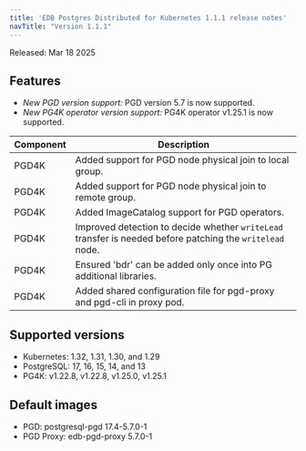 ```yaml
---
title: 'EDB Postgres Distributed for Kubernetes 1.1.1 release notes'
navTitle: "Version 1.1.1"
---
```


Released: Mar 18 2025

## Features

- *New PGD version support:* PGD version 5.7 is now supported.
- *New PG4K operator version support:* PG4K operator v1.25.1 is now supported.

| Component | Description                                                                                              |
|-----------|----------------------------------------------------------------------------------------------------------|
| PGD4K     | Added support for PGD node physical join to local group.                                                            |
| PGD4K     | Added support for PGD node physical join to remote group.                                                           |
| PGD4K     | Added ImageCatalog support for PGD operators.                                                                   |
| PGD4K     | Improved detection to decide whether `writeLead` transfer is needed before patching the `writelead` node. |
| PGD4K     | Ensured 'bdr' can be added only once into PG additional libraries.                                         |
| PGD4K     | Added shared configuration file for pgd-proxy and pgd-cli in proxy pod.                                          |


## Supported versions

- Kubernetes: 1.32, 1.31, 1.30, and 1.29
- PostgreSQL: 17, 16, 15, 14, and 13
- PG4K: v1.22.8, v1.22.8, v1.25.0, v1.25.1

## Default images

- PGD: postgresql-pgd 17.4-5.7.0-1
- PGD Proxy: edb-pgd-proxy 5.7.0-1